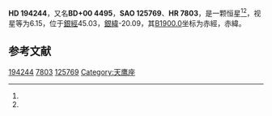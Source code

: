{{Starbox begin
| name = HD 194244
}}
{{Starbox observe
| epoch = [[J2000.0|J2000.0]]
| constell = {{星座名待查}}<ref name=SIMBAD>{{cite web
 | url=http://simbad.u-strasbg.fr/simbad/sim-id?Ident=HR+7803
 | title=Pulsating variable Star
 | publisher=Centre de Données astronomiques de Strasbourg
 | work=SIMBAD
 | accessdate=2012-07-13
 | archive-date=2016-03-17
 | archive-url=https://web.archive.org/web/20160317091247/http://simbad.u-strasbg.fr/simbad/sim-id?Ident=HR+7803
 | dead-url=no
 }}</ref><ref name=DATA>{{cite web
 | url=http://vizier.u-strasbg.fr/viz-bin/VizieR-5?-out.add=.&-source=5050&-corr=PK=HR&-out.max=9999&HR=7803
 | title=VizieR Detailed Page
 | accessdate=2012-07-13
 | archive-date=2016-03-05
 | archive-url=https://web.archive.org/web/20160305024351/http://vizier.u-strasbg.fr/viz-bin/VizieR-5?-out.add=.&-source=5050&-corr=PK=HR&-out.max=9999&HR=7803
 | dead-url=no
 }}</ref>
| 星官 = 
| ra = {{RA|20|24|37.5}}<ref name=SIMBAD /><ref name=DATA />
| dec = {{DEC|+1|4|7}}<ref name=SIMBAD /><ref name=DATA />
| appmag_v = 6.15<ref name=SIMBAD /><ref name=DATA />
}}
{{Starbox character
| class = B9V<ref name=SIMBAD /><ref name=DATA />
| b-v = -0.04<ref name=SIMBAD /><ref name=DATA />
| u-b = -0.14<ref name=SIMBAD /><ref name=DATA />
| r-i = <ref name=SIMBAD /><ref name=DATA />
| variable = 
}}
{{Starbox astrometry
| radial_v = -0.14
| prop_mo_ra = -9
| parallax = 
| p_error = 
}}
{{Starbox catalog
| names =BD+00 4495，[[SAO星表|SAO]] 125769，[[HD星表|HD]] 194244，[[HR星表|HR]] 7803}}
{{Starbox reference |Simbad=HR+7803}}
{{Starbox end}}

'''HD 194244'''，又名'''BD+00 4495'''，'''SAO 125769'''、'''HR 7803'''，是一颗恒星<ref name=SIMBAD /><ref name=DATA />，视星等为6.15，位于[[銀道座標系|銀經]]45.03，[[銀道座標系|銀緯]]-20.09，其[[B1900.0|B1900.0]]坐标为赤經{{RA|20|19|31.7}}，赤緯{{DEC|+0|-20.09|41}}。

== 参考文献 ==
{{reflist}}

{{star-stub}}

[[Category:HD和HDE天體|194244]]
[[Category:HR天體|7803]]
[[Category:SAO天體|125769]]
[[Category:天鹰座|Category:天鹰座]]